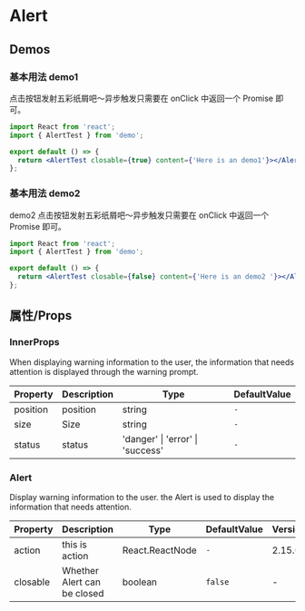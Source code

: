 # Alert

## Demos


### 基本用法 demo1
点击按钮发射五彩纸屑吧～异步触发只需要在 onClick 中返回一个 Promise 即可。

```jsx
import React from 'react';
import { AlertTest } from 'demo';

export default () => {
  return <AlertTest closable={true} content={'Here is an demo1'}></AlertTest>;
};

```

### 基本用法 demo2
demo2 点击按钮发射五彩纸屑吧～异步触发只需要在 onClick 中返回一个 Promise 即可。

```jsx
import React from 'react';
import { AlertTest } from 'demo';

export default () => {
  return <AlertTest closable={false} content={'Here is an demo2 '}></AlertTest>;
};

```

<API key='Alert'></API>


## 属性/Props

### InnerProps

When displaying warning information to the user, the information that needs attention is displayed through the warning prompt.

|Property|Description|Type|DefaultValue|
|---|---|---|---|
|position|position|string |`-`|
|size|Size|string |`-`|
|status|status|'danger' \| 'error' \| 'success' |`-`|

### Alert

Display warning information to the user. the Alert is used to display the information that needs attention.

|Property|Description|Type|DefaultValue|Version|
|---|---|---|---|---|
|action|this is action|React.ReactNode |`-`|2.15.0|
|closable|Whether Alert can be closed|boolean |`false`|-|
